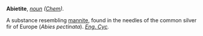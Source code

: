 '''Abietite''', ''[[noun (part of speech)|noun]]'' ''([[Chem (subject)|Chem]]).''

A substance resembling [[mannite]], found in the needles of the common silver fir of Europe (''Abies pectinata''). ''[[Eng. Cyc (source)|Eng. Cyc]].''